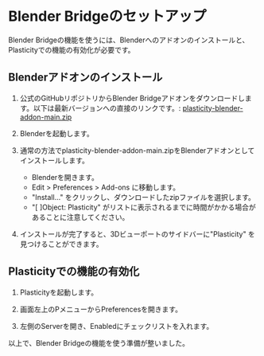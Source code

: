 # Blender Bridgeのセットアップ

Blender Bridgeの機能を使うには、Blenderへのアドオンのインストールと、Plasticityでの機能の有効化が必要です。

## Blenderアドオンのインストール

1. 公式のGitHubリポジトリからBlender Bridgeアドオンをダウンロードします。以下は最新バージョンへの直接のリンクです。: 
    [plasticity-blender-addon-main.zip](https://github.com/nkallen/plasticity-blender-addon/archive/refs/heads/main.zip)

2. Blenderを起動します。

3. 通常の方法でplasticity-blender-addon-main.zipをBlenderアドオンとしてインストールします。
    - Blenderを開きます。
    - Edit > Preferences > Add-ons に移動します。
    - "Install..." をクリックし、ダウンロードしたzipファイルを選択します。
    - "[ ]Object: Plasticity" がリストに表示されるまでに時間がかかる場合があることに注意してください。

4. インストールが完了すると、3Dビューポートのサイドバーに"Plasticity" を見つけることができます。

## Plasticityでの機能の有効化

1. Plasticityを起動します。

2. 画面左上のPメニューからPreferencesを開きます。

3. 左側のServerを開き、Enabledにチェックリストを入れます。

以上で、Blender Bridgeの機能を使う準備が整いました。










